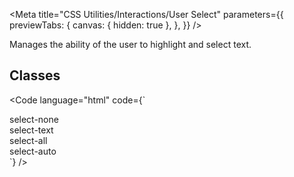 
<Meta
  title="CSS Utilities/Interactions/User Select"
  parameters={{
    previewTabs: {
      canvas: { hidden: true },
    },
  }}
/>

<Banner label="User Select" section="CSS Utilities" color="yellow" puzzle />

<Lead>Manages the ability of the user to highlight and select text.</Lead>

## Classes

<CssInteractionsUserSelect />

<Code
  language="html"
  code={`
<div class="flex flex-wrap align-items-center justify-content-center">
  <div class="select-none bg-green radius-normal p-small m-small flex align-items-center justify-content-center">select-none</div>
  <div class="select-text bg-green radius-normal p-small m-small flex align-items-center justify-content-center">select-text</div>
  <div class="select-all bg-green radius-normal p-small m-small flex align-items-center justify-content-center">select-all</div>
  <div class="select-auto bg-green radius-normal p-small m-small flex align-items-center justify-content-center">select-auto</div>
</div>
`}
/>

<Footer>
  <LinkCards>
    <LinkCard
      pageTitle="Foundation/Elevation"
      description="Elevation involves the strategic application of shadow and depth to elements, enhancing visual hierarchy and providing depth cues within the user interface"
    />
    <LinkCard
      pageTitle="Tokens/Overview"
      description="Design tokens serve as the definitive source for naming and storing design choices."
    />
  </LinkCards>
</Footer>

